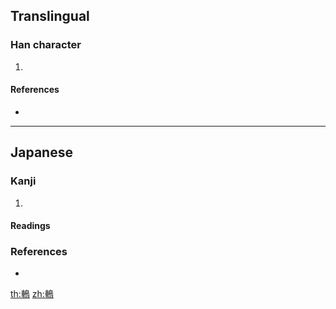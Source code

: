 {{character info/new}}
==Translingual==

===Han character===
{{Han char|rn=196|rad=鳥|as=11|sn=18|four=|canj=|ids=⿰車鳥}}

# {{rfdef|Han}}

====References====
* {{Han ref|kx=|dkj=|dj=|hdz=|uh=9FC2}}

----

==Japanese==

===Kanji===
{{ja-kanji|grade=|rs=鳥11}}

# {{rfdef|ja}}

====Readings====
{{ja-readings
|on=
|kun=[[かしどり]] (kashidori)
}}

===References===
* {{R:Koseki Moji|531840}}

[[th:鿂]]
[[zh:鿂]]